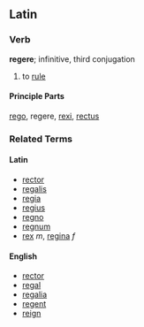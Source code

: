 ==Latin==

===Verb===
'''regere'''; infinitive, third conjugation

#to [[rule]]

====Principle Parts====
[[rego]], regere, [[rexi]], [[rectus]]

===Related Terms===
====Latin====
*[[rector]]
*[[regalis]]
*[[regia]]
*[[regius]]
*[[regno]]
*[[regnum]]
*[[rex]] ''m'', [[regina]] ''f''
====English====
*[[rector]]
*[[regal]]
*[[regalia]]
*[[regent]]
*[[reign]]